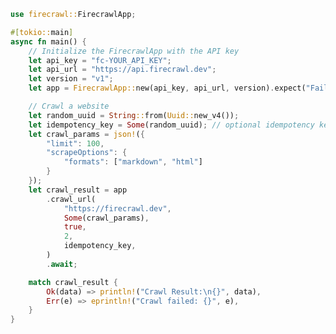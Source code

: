 ```rust
use firecrawl::FirecrawlApp;

#[tokio::main]
async fn main() {
    // Initialize the FirecrawlApp with the API key
    let api_key = "fc-YOUR_API_KEY";
    let api_url = "https://api.firecrawl.dev";
    let version = "v1";
    let app = FirecrawlApp::new(api_key, api_url, version).expect("Failed to initialize FirecrawlApp");

    // Crawl a website
    let random_uuid = String::from(Uuid::new_v4());
    let idempotency_key = Some(random_uuid); // optional idempotency key
    let crawl_params = json!({
        "limit": 100,
        "scrapeOptions": {
            "formats": ["markdown", "html"]
        }
    });
    let crawl_result = app
        .crawl_url(
            "https://firecrawl.dev",
            Some(crawl_params),
            true,
            2,
            idempotency_key,
        )
        .await;

    match crawl_result {
        Ok(data) => println!("Crawl Result:\n{}", data),
        Err(e) => eprintln!("Crawl failed: {}", e),
    }
}
```